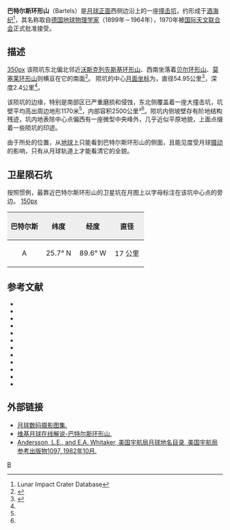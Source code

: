 {{lunar crater data|
 image=Bartels crater 4188_h3.jpg|
 caption=[[月球轨道器4号|月球轨道器4号]]拍摄的图像|
 latitude=24.5|
 N_or_S=N|
 longitude=89.8|
 E_or_W=W|
 diameter=54.95公里|
 depth=2.4公里|
 colong=90|
 eponym=尤利乌斯·巴特尔斯}}
'''巴特尔斯环形山'''（Bartels）是[[月球正面|月球正面]]西侧边沿上的一座[[撞击坑|撞击坑]]，约形成于[[酒海纪|酒海纪]]<ref name=LICD>Lunar Impact Crater Database</ref>，其名称取自[[德国|德国]][[地球物理学|地球物理学家]]{{le|尤利乌斯·巴特尔斯|Julius Bartels}}（1899年－1964年），1970年被[[国际天文联合会|国际天文联合会]]正式批准接受。

==描述==
[[image:Far_side_37.jpg|350px]]
该陨坑东北偏北邻近[[沃斯克列先斯基环形山|沃斯克列先斯基环形山]]、西南坐落着[[贝尔环形山|贝尔环形山]]、[[莫塞莱环形山|莫塞莱环形山]]则横亘在它的南面<ref>{{Cite web |url=http://planetarynames.wr.usgs.gov/images/Lunar/lac_37_lo.pdf |title=Bartels crater on the LAC-37 map. |accessdate=2016-06-09 |archive-date=2013-02-20 |archive-url=https://web.archive.org/web/20130220151606/http://planetarynames.wr.usgs.gov/images/Lunar/lac_37_lo.pdf |dead-url=no }}</ref>。
陨坑的中心[[月面坐标|月面坐标]]为{{Coord|24.51|N|89.85|W|globe:Moon|nogoogle=1|noosm=1}}，直径54.95公里<ref name="IAU">{{Cite web |url=http://planetarynames.wr.usgs.gov/Feature/621 |title=Directory of the International Astronomical Union. |access-date=2016-06-09 |archive-date=2019-12-22 |archive-url=https://web.archive.org/web/20191222214005/https://planetarynames.wr.usgs.gov/Feature/621 |dead-url=no }}</ref>，深度2.4公里<ref name="LICD"/>。

该陨坑的边缘，特别是南部区已严重磨损和侵蚀，东北侧覆盖着一座大撞击坑，坑壁平均高出周边地形1170米<ref name="LICD"/>，内部容积2500公里³<ref name="LICD"/>。陨坑内侧坡壁存有阶地结构残迹，坑内地表除中心点偏西有一座微型中央峰外，几乎近似平原地貌，上面点缀着一些陨坑的印迹。

由于所处的位置，从[[地球|地球]]上只能看到巴特尔斯环形山的侧面，且能见度受月球[[天平动|摄动]]的影响，只有从月球轨道上才能看清它的全貌。{{clear}}

==卫星陨石坑==
按照惯例，最靠近巴特尔斯环形山的卫星坑在月图上以字母标注在该坑中心点的旁边。
[[image:Bartels_sattelite_craters_map.jpg|150px]]

{| class="wikitable"
!width="25%" style="background:#eeeeee;" |巴特尔斯 
!width="25%" style="background:#eeeeee;" |纬度
!width="25%" style="background:#eeeeee;" |经度
!width="25%" style="background:#eeeeee;" |直径
|-
|align="center"|A
|align="center"|25.7° N
|align="center"|89.6° W
|align="center"|17 公里
|}{{clear}}
==参考文献==
{{reflist}}
{{refbegin}}
* {{cite book
  | last1 = Andersson
  | first1 = L. E.
  | last2 = Whitaker
  | first2 = E. A.
  | authorlink2 = Ewen Whitaker
  | date = 1982
  | title = [[NASA|NASA]] Catalogue of Lunar Nomenclature
  | publisher = NASA RP-1097
  | ref = harv
  }}
* {{cite web
  | last = Blue
  | first = Jennifer
  | date = July 25, 2007
  | title = Gazetteer of Planetary Nomenclature
  | publisher = [[United_States_Geological_Survey|USGS]]
  | url = http://planetarynames.wr.usgs.gov/
  | accessdate = 2007-08-05
  | ref = harv
  | archive-date = 2018-12-25
  | archive-url = https://web.archive.org/web/20181225170157/https://planetarynames.wr.usgs.gov/
  | dead-url = no
  }}
* {{cite book
  | last1 = Bussey
  | first1 = B.
  | authorlink1 = Ben Bussey
  | last2 = Spudis
  | first2 = P.
  | authorlink2 = Paul Spudis
  | date = 2004
  | title = The Clementine Atlas of the Moon
  | publisher = Cambridge University Press
  | location = New York
  | isbn = 978-0-521-81528-4
  | ref = harv
  }}
* {{cite book
  | last1 = Cocks
  | first1 = Elijah E.
  | last2 = Cocks
  | first2 = Josiah C.
  | date = 1995
  | title = Who's Who on the Moon: A Biographical Dictionary of Lunar Nomenclature
  | url = https://archive.org/details/isbn_9780936389271
  | publisher = Tudor Publishers
  | isbn = 978-0-936389-27-1
  | ref = harv
  }}
* {{cite web
  | last = McDowell
  | first = Jonathan
  | date = July 15, 2007
  | url = http://host.planet4589.org/astro/lunar/
  | title = Lunar Nomenclature
  | publisher = Jonathan's Space Report
  | accessdate = 2007-10-24
  | ref = harv
  | archive-date = 2018-12-25
  | archive-url = https://web.archive.org/web/20181225170156/http://host.planet4589.org/astro/lunar/
  | dead-url = no
  }}
* {{cite journal| last1 = Menzel| first1 = D. H.| last2 = Minnaert| first2 = M.| last3 = Levin| first3 = B.| last4 = Dollfus| first4 = A.| last5 = Bell| first5 = B.| title = Report on Lunar Nomenclature by the Working Group of Commission 17 of the IAU| doi = 10.1007/BF00171763| journal = Space Science Reviews| volume = 12| issue = 2| pages = 136–186| date = 1971| bibcode = 1971SSRv...12..136M| ref = harv}}
* {{cite book
  | first = Patrick
  | last = Moore
  | authorlink = Patrick Moore
  | date = 2001
  | title = On the Moon
  | url = https://archive.org/details/patrickmooreonmo00patr
  | publisher = Sterling Publishing Co.
  | isbn = 978-0-304-35469-6
  | ref = harv
  }}
* {{cite book
  | first = Fred W.
  | last = Price
  | date = 1988
  | title = The Moon Observer's Handbook
  | publisher = Cambridge University Press
  | isbn = 978-0-521-33500-3
  | ref = harv
  }}
* {{cite book
  | last = Rükl
  | first = Antonín
  | authorlink = Antonín Rükl
  | date = 1990
  | title = Atlas of the Moon
  | publisher = Kalmbach Books
  | isbn = 978-0-913135-17-4
  | ref = harv
  }}
* {{cite book
  | last = Webb
  | first = Rev. T. W.
  | authorlink = Thomas William Webb
  | date = 1962
  | title = Celestial Objects for Common Telescopes
  | url = https://archive.org/details/celestialobjects00webb
  | edition = 6th revised
  | publisher = Dover
  | isbn = 978-0-486-20917-3
  | ref = harv
  }}
* {{cite book
  | first = Ewen A.
  | last = Whitaker
  | authorlink = Ewen Whitaker
  | date = 1999
  | title = Mapping and Naming the Moon
  | publisher = Cambridge University Press
  | isbn = 978-0-521-62248-6
  | ref = harv
  }}
* {{cite book
  | first = Peter T.
  | last = Wlasuk
  | date = 2000
  | title = Observing the Moon
  | publisher = Springer
  | isbn = 978-1-85233-193-1
  | ref = harv
 }}
{{refend}}
==外部链接==
* [http://www.lpi.usra.edu/resources/lunar_orbiter/bin/srch_nam.shtml?Bartels%7C0 月球数码摄影图集.] {{Wayback|url=http://www.lpi.usra.edu/resources/lunar_orbiter/bin/srch_nam.shtml?Bartels%7C0 |date=20201127014136 }}
* [http://the-moon.wikispaces.com/Bartels 维基月球在线解说-巴特尔斯环形山.] {{Wayback|url=http://the-moon.wikispaces.com/Bartels |date=20180507084350 }}
* [http://planet4589.org/astro/lunar/RP-1097.pdf Andersson, L.E., and E.A. Whitaker, 美国宇航局月球地名目录, 美国宇航局参考出版物1097, 1982年10月.] {{Wayback|url=http://planet4589.org/astro/lunar/RP-1097.pdf |date=20141006125838 }}

[[Category:月球环形山|B]]
{{月球环形山 (A-B)}}